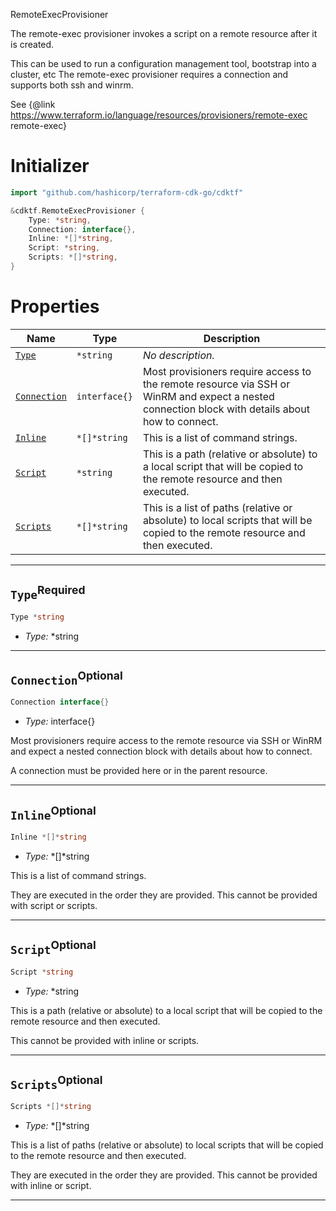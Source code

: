  RemoteExecProvisioner <a name="RemoteExecProvisioner" id="cdktf.RemoteExecProvisioner"></a>

The remote-exec provisioner invokes a script on a remote resource after it is created.

This can be used to run a configuration management tool, bootstrap into a cluster, etc
The remote-exec provisioner requires a connection and supports both ssh and winrm.

See {@link https://www.terraform.io/language/resources/provisioners/remote-exec remote-exec}

# Initializer <a name="Initializer" id="cdktf.RemoteExecProvisioner.Initializer"></a>

```go
import "github.com/hashicorp/terraform-cdk-go/cdktf"

&cdktf.RemoteExecProvisioner {
	Type: *string,
	Connection: interface{},
	Inline: *[]*string,
	Script: *string,
	Scripts: *[]*string,
}
```

# Properties <a name="Properties" id="Properties"></a>

| **Name** | **Type** | **Description** |
| --- | --- | --- |
| <code><a href="#cdktf.RemoteExecProvisioner.property.type">Type</a></code> | <code>*string</code> | *No description.* |
| <code><a href="#cdktf.RemoteExecProvisioner.property.connection">Connection</a></code> | <code>interface{}</code> | Most provisioners require access to the remote resource via SSH or WinRM and expect a nested connection block with details about how to connect. |
| <code><a href="#cdktf.RemoteExecProvisioner.property.inline">Inline</a></code> | <code>*[]*string</code> | This is a list of command strings. |
| <code><a href="#cdktf.RemoteExecProvisioner.property.script">Script</a></code> | <code>*string</code> | This is a path (relative or absolute) to a local script that will be copied to the remote resource and then executed. |
| <code><a href="#cdktf.RemoteExecProvisioner.property.scripts">Scripts</a></code> | <code>*[]*string</code> | This is a list of paths (relative or absolute) to local scripts that will be copied to the remote resource and then executed. |

---

## `Type`<sup>Required</sup> <a name="Type" id="cdktf.RemoteExecProvisioner.property.type"></a>

```go
Type *string
```

- *Type:* *string

---

## `Connection`<sup>Optional</sup> <a name="Connection" id="cdktf.RemoteExecProvisioner.property.connection"></a>

```go
Connection interface{}
```

- *Type:* interface{}

Most provisioners require access to the remote resource via SSH or WinRM and expect a nested connection block with details about how to connect.

A connection must be provided here or in the parent resource.

---

## `Inline`<sup>Optional</sup> <a name="Inline" id="cdktf.RemoteExecProvisioner.property.inline"></a>

```go
Inline *[]*string
```

- *Type:* *[]*string

This is a list of command strings.

They are executed in the order they are provided.
This cannot be provided with script or scripts.

---

## `Script`<sup>Optional</sup> <a name="Script" id="cdktf.RemoteExecProvisioner.property.script"></a>

```go
Script *string
```

- *Type:* *string

This is a path (relative or absolute) to a local script that will be copied to the remote resource and then executed.

This cannot be provided with inline or scripts.

---

## `Scripts`<sup>Optional</sup> <a name="Scripts" id="cdktf.RemoteExecProvisioner.property.scripts"></a>

```go
Scripts *[]*string
```

- *Type:* *[]*string

This is a list of paths (relative or absolute) to local scripts that will be copied to the remote resource and then executed.

They are executed in the order they are provided.
This cannot be provided with inline or script.

---
